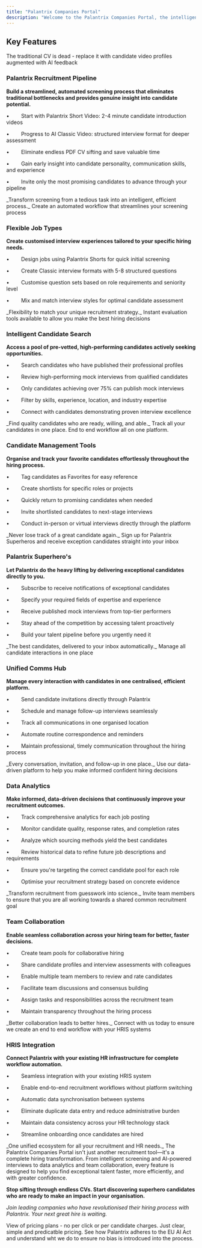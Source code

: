 ```yaml
---
title: "Palantrix Companies Portal"
description: "Welcome to the Palantrix Companies Portal, the intelligent recruitment platform that revolutionises how you discover, assess, and hire top talent. Say goodbye to endless CV screening and hello to data-driven, efficient hiring that connects you with the right candidates faster than ever before."
---
```


## Key Features

<Card title="Palantrix Recruitment Pipeline" icon="robot" href="hps://app.palantrix.com" img="/images/a038bc37-b9fe-41e4-b882-e8a767c796f8.jpg">
  The traditional CV is dead -  replace it with candidate video profiles augmented with AI feedback
</Card>

### Palantrix Recruitment Pipeline

**Build a streamlined, automated screening process that eliminates traditional bottlenecks and provides genuine insight into candidate potential.**

•        Start with Palantrix Short Video: 2-4 minute candidate introduction videos

•        Progress to AI Classic Video: structured interview format for deeper assessment

•        Eliminate endless PDF CV sifting and save valuable time

•        Gain early insight into candidate personality, communication skills, and experience

•        Invite only the most promising candidates to advance through your pipeline

<Check>
  _Transform screening from a tedious task into an intelligent, efficient process._
</Check>

<Card title="Flexible Job Types" icon="rocket-launch" href="https://app.palantrix.com" img="/images/a0309730-2464-41af-ad5b-17b48d8f496c.jpg">
  Create an automated workflow that streamlines your screening process
</Card>

### Flexible Job Types

**Create customised interview experiences tailored to your specific hiring needs.**

•        Design jobs using Palantrix Shorts for quick initial screening

•        Create Classic interview formats with 5-8 structured questions

•        Customise question sets based on role requirements and seniority level

•        Mix and match interview styles for optimal candidate assessment

<Check>
  _Flexibility to match your unique recruitment strategy._
</Check>

<Card title="Intelligent Candidate Search" icon="sparkles" href="https://app.palantrix.com" img="/images/a030984a-29c4-4661-8d2a-4d3c1f949c94.jpg">
  Instant evaluation tools available to allow you make the best hiring decisions
</Card>

### Intelligent Candidate Search

**Access a pool of pre-vetted, high-performing candidates actively seeking opportunities.**

•        Search candidates who have published their professional profiles

•        Review high-performing mock interviews from qualified candidates

•        Only candidates achieving over 75% can publish mock interviews

•        Filter by skills, experience, location, and industry expertise

•        Connect with candidates demonstrating proven interview excellence

<Check>
  _Find quality candidates who are ready, willing, and able._
</Check>

<Card title="Candidate Management Tools" icon="link-horizontal" href="https://app.palantrix.com" img="/images/a03097bc-538e-41db-bcc9-ca20a1d8ba8f.jpg">
  Track all your candidates in one place. End to end workflow all on one platform.
</Card>

### Candidate Management Tools

**Organise and track your favorite candidates effortlessly throughout the hiring process.**

•        Tag candidates as Favorites for easy reference

•        Create shortlists for specific roles or projects

•        Quickly return to promising candidates when needed

•        Invite shortlisted candidates to next-stage interviews

•        Conduct in-person or virtual interviews directly through the platform

<Check>
  _Never lose track of a great candidate again._
</Check>

<Card title="Superhero Candidate Subscription" icon="trophy-star" href="https://app.palantrix.com" img="/images/a0309bcc-a77a-41a2-839b-99bc1f165058.jpg">
  Sign up for Palantrix Superheros and receive exception candidates straight into your inbox
</Card>

### Palantrix Superhero's

**Let Palantrix do the heavy lifting by delivering exceptional candidates directly to you.**

•        Subscribe to receive notifications of exceptional candidates

•        Specify your required fields of expertise and experience

•        Receive published mock interviews from top-tier performers

•        Stay ahead of the competition by accessing talent proactively

•        Build your talent pipeline before you urgently need it

<Check>
  _The best candidates, delivered to your inbox automatically._
</Check>

<Card title="Unified Communications Hub" icon="walkie-talkie" href="https://app.palantrix.com" img="/images/a0309dee-2079-487a-855d-6e367026852e.jpg">
  Manage all candidate interactions in one place
</Card>

### Unified Comms Hub

**Manage every interaction with candidates in one centralised, efficient platform.**

•        Send candidate invitations directly through Palantrix

•        Schedule and manage follow-up interviews seamlessly

•        Track all communications in one organised location

•        Automate routine correspondence and reminders

•        Maintain professional, timely communication throughout the hiring process

<Check>
  _Every conversation, invitation, and follow-up in one place._
</Check>

<Card title="Data Analytics Dashboard" icon="computer" href="https://app.palanrix.com" img="/images/a0309f74-c9f9-4b16-a087-e975c410f9cc.jpg">
  Use our data-driven platform to help you make informed confident hiring decisions
</Card>

### Data Analytics

**Make informed, data-driven decisions that continuously improve your recruitment outcomes.**

•        Track comprehensive analytics for each job posting

•        Monitor candidate quality, response rates, and completion rates

•        Analyze which sourcing methods yield the best candidates

•        Review historical data to refine future job descriptions and requirements

•        Ensure you're targeting the correct candidate pool for each role

•        Optimise your recruitment strategy based on concrete evidence

<Check>
  _Transform recruitment from guesswork into science._
</Check>

<Card title="Team Collaboration Tool" icon="people-arrows" href="https://app.palantrix.com" img="/images/a030a19e-e6dd-4ebe-870f-b5138b06d7a9.jpg">
  Invite team members to ensure that you are all working towards a shared common recruitment goal
</Card>

### Team Collaboration

**Enable seamless collaboration across your hiring team for better, faster decisions.**

•        Create team pools for collaborative hiring

•        Share candidate profiles and interview assessments with colleagues

•        Enable multiple team members to review and rate candidates

•        Facilitate team discussions and consensus building

•        Assign tasks and responsibilities across the recruitment team

•        Maintain transparency throughout the hiring process

<Check>
  _Better collaboration leads to better hires._
</Check>

<Card title="HRIS System Integration" icon="earth-europe" href="https://app.palantrix.com" img="/images/a038bdd3-e7c3-498f-bfae-80cfe0319065.jpg">
  Connect with us today to ensure we create an end to end workflow with your HRIS systems
</Card>

### HRIS Integration

**Connect Palantrix with your existing HR infrastructure for complete workflow automation.**

•        Seamless integration with your existing HRIS system

•        Enable end-to-end recruitment workflows without platform switching

•        Automatic data synchronisation between systems

•        Eliminate duplicate data entry and reduce administrative burden

•        Maintain data consistency across your HR technology stack

•        Streamline onboarding once candidates are hired

<Check>
  _One unified ecosystem for all your recruitment and HR needs._
</Check>

<Card title="Transform your Hiring Today" icon="sparkles" href="https://ap.palantrix.com">
  The Palantrix Companies Portal isn't just another recruitment tool—it's a complete hiring transformation. From intelligent screening and AI-powered interviews to data analytics and team collaboration, every feature is designed to help you find exceptional talent faster, more efficiently, and with greater confidence.

  **Stop sifting through endless CVs. Start discovering superhero candidates who are ready to make an impact in your organisation.**

  _Join leading companies who have revolutionised their hiring process with Palantrix. Your next great hire is waiting._
</Card>

<CardGroup cols={2}>
  <Card title="Plans" icon="rocket" href="/plans">
    View of pricing plans - no per click or per candidate charges. Just clear, simple and predicatble pricing.
  </Card>
  <Card title="Compliance" icon="file-doc" href="/compliance">
    See how Palantrix adheres to the EU AI Act and understand wht we do to ensure no bias is introdcued into the process.
  </Card>
</CardGroup>